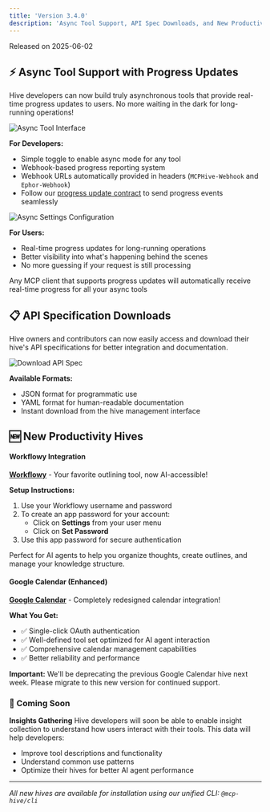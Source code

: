 ```yaml
---
title: 'Version 3.4.0'
description: 'Async Tool Support, API Spec Downloads, and New Productivity Integrations'
---
```


<Note>Released on 2025-06-02</Note>

## ⚡ Async Tool Support with Progress Updates

Hive developers can now build truly asynchronous tools that provide real-time progress updates to users. No more waiting in the dark for long-running operations!

![Async Tool Interface](/images/v3.4.0/async-tool.png)

**For Developers:**
- Simple toggle to enable async mode for any tool
- Webhook-based progress reporting system
- Webhook URLs automatically provided in headers (`MCPHive-Webhook` and `Ephor-Webhook`)
- Follow our [progress update contract](https://docs.google.com/document/d/1tX5W0GiEyFblomdqf29m1pIPxe1kuVna4dzwjarH9Gw/edit?tab=t.0#heading=h.ufrleqbo7rh6) to send progress events seamlessly

![Async Settings Configuration](/images/v3.4.0/async-settings.png)

**For Users:**
- Real-time progress updates for long-running operations
- Better visibility into what's happening behind the scenes
- No more guessing if your request is still processing

<Note>Any MCP client that supports progress updates will automatically receive real-time progress for all your async tools</Note>

## 📋 API Specification Downloads

Hive owners and contributors can now easily access and download their hive's API specifications for better integration and documentation.

![Download API Spec](/images/v3.4.0/download-api-spec.png)

**Available Formats:**
- JSON format for programmatic use
- YAML format for human-readable documentation
- Instant download from the hive management interface

## 🆕 New Productivity Hives

#### **Workflowy Integration**
**[Workflowy](https://mcp-hive.ti.trilogy.com/hives/ca0ee997-9e24-44f7-bfbf-32c364b05eb3)** - Your favorite outlining tool, now AI-accessible!

**Setup Instructions:**
1. Use your Workflowy username and password
2. To create an app password for your account:
   - Click on **Settings** from your user menu
   - Click on **Set Password** 
3. Use this app password for secure authentication

Perfect for AI agents to help you organize thoughts, create outlines, and manage your knowledge structure.

#### **Google Calendar (Enhanced)**
**[Google Calendar](https://mcp-hive.ti.trilogy.com/hives/9ca136db-87ae-447b-9124-423a2caf2c3a)** - Completely redesigned calendar integration!

**What You Get:**
- ✅ Single-click OAuth authentication
- ✅ Well-defined tool set optimized for AI agent interaction
- ✅ Comprehensive calendar management capabilities
- ✅ Better reliability and performance

<Note>**Important:** We'll be deprecating the previous Google Calendar hive next week. Please migrate to this new version for continued support.</Note>

### 🔮 Coming Soon

**Insights Gathering**
Hive developers will soon be able to enable insight collection to understand how users interact with their tools. This data will help developers:
- Improve tool descriptions and functionality
- Understand common use patterns
- Optimize their hives for better AI agent performance

---


*All new hives are available for installation using our unified CLI: `@mcp-hive/cli`*
